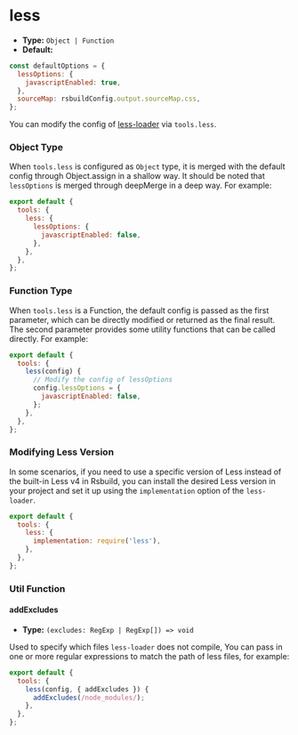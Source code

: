# less

- **Type:** `Object | Function`
- **Default:**

```js
const defaultOptions = {
  lessOptions: {
    javascriptEnabled: true,
  },
  sourceMap: rsbuildConfig.output.sourceMap.css,
};
```

You can modify the config of [less-loader](https://github.com/webpack-contrib/less-loader) via `tools.less`.

### Object Type

When `tools.less` is configured as `Object` type, it is merged with the default config through Object.assign in a shallow way. It should be noted that `lessOptions` is merged through deepMerge in a deep way. For example:

```js
export default {
  tools: {
    less: {
      lessOptions: {
        javascriptEnabled: false,
      },
    },
  },
};
```

### Function Type

When `tools.less` is a Function, the default config is passed as the first parameter, which can be directly modified or returned as the final result. The second parameter provides some utility functions that can be called directly. For example:

```js
export default {
  tools: {
    less(config) {
      // Modify the config of lessOptions
      config.lessOptions = {
        javascriptEnabled: false,
      };
    },
  },
};
```

### Modifying Less Version

In some scenarios, if you need to use a specific version of Less instead of the built-in Less v4 in Rsbuild, you can install the desired Less version in your project and set it up using the `implementation` option of the `less-loader`.

```js
export default {
  tools: {
    less: {
      implementation: require('less'),
    },
  },
};
```

### Util Function

#### addExcludes

- **Type:** `(excludes: RegExp | RegExp[]) => void`

Used to specify which files `less-loader` does not compile, You can pass in one or more regular expressions to match the path of less files, for example:

```js
export default {
  tools: {
    less(config, { addExcludes }) {
      addExcludes(/node_modules/);
    },
  },
};
```

